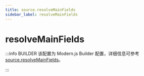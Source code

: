```yaml
---
title: source.resolveMainFields
sidebar_label: resolveMainFields
---
```

# resolveMainFields

:::info BUILDER
该配置为 Modern.js Builder 配置，详细信息可参考 [source.resolveMainFields](https://modernjs.dev/builder/api/config-source.html#source-resolvemainfields)。

:::


<Main />
